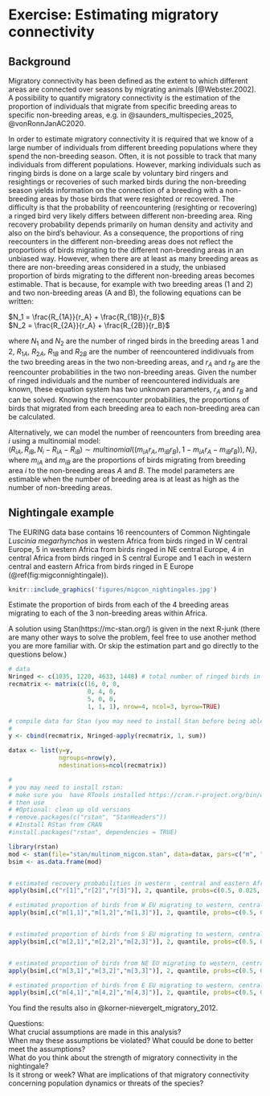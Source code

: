 # Exercise: Estimating migratory connectivity {#migcon}

## Background

Migratory connectivity has been defined as the extent to which different areas are connected over seasons by migrating animals [@Webster.2002]. A possibility to quantify migratory connectivity is the estimation of the proportion of individuals that migrate from specific breeding areas to specific non-breeding areas, e.g. in @saunders_multispecies_2025, @vonRonnJanAC2020.

In order to estimate migratory connectivity it is required that we know of a large number of individuals from different breeding populations where they spend the non-breeding season. Often, it is not possible to track that many individuals from different populations. However, marking individuals such as ringing birds is done on a large scale by voluntary bird ringers and resightings or recoveries of such marked birds during the non-breeding season yields information on the connection of a breeding with a non-breeding areas by those birds that were resighted or recovered. The difficulty is that the probability of reencountering (resighting or recovering) a ringed bird very likely differs between different non-breeding area. Ring recovery probability depends primarily on human density and activity and also on the bird's behaviour. As a consequence, the proportions of ring reecounters in the different non-breeding areas does not reflect the proportions of birds migrating to the different non-breeding areas in an unbiased way. However, when there are at least as many breeding areas as there are non-breeding areas considered in a study, the unbiased proportion of birds migrating to the different non-breeding areas becomes estimable. That is because, for example with two breeding areas (1 and 2) and two non-breeding areas (A and B), the following equations can be written:  

$N_1 = \frac{R_{1A}}{r_A} + \frac{R_{1B}}{r_B}$  
$N_2 = \frac{R_{2A}}{r_A} + \frac{R_{2B}}{r_B}$  

where $N_1$ and $N_2$ are the number of ringed birds in the breeding areas 1 and 2, $R_{1A}$, $R_{2A}$, $R_{1B}$ and $R_{2B}$ are the number of reencountered indidivuals from the two breeding areas in the two non-breeding areas, and $r_A$ and $r_B$ are the reencounter probabilities in the two non-breeding areas. Given the number of ringed individuals and the number of reencountered individuals are known, these equation system has two unknown parameters, $r_A$ and $r_B$ and can be solved. Knowing the reencounter probabilities, the proportions of birds that migrated from each breeding area to each non-breeding area can be calculated.

Alternatively, we can model the number of reencounters from breeding area $i$ using a multinomial model:  
$(R_{iA}, R_{iB}, N_i -R_{iA} -R_{iB}) \sim multinomial((m_{iA}r_A, m_{iB}r_B),  1-m_{iA}r_A-m_{iB}r_B)), N_i)$, where $m_{iA}$ and $m_{iB}$  are the proportions of birds migrating from breeding area $i$ to the non-breeding areas $A$ and $B$. The model parameters are estimable when the number of breeding area is at least as high as the number of non-breeding areas. 


## Nightingale example

The EURING data base contains 16 reencounters of Common Nightingale *Luscinia megarhynchos* in western Africa from birds ringed in W central Europe, 5 in western Africa from birds ringed in NE central Europe, 4 in central Africa from birds ringed in S central Europe and 1 each in western central and eastern Africa from birds ringed in E Europe (\@ref(fig:migconnightingale)).


```r

knitr::include_graphics('figures/migcon_nightingales.jpg')

```


Estimate the proportion of birds from each of the 4 breeding areas migrating to each of the 3 non-breeding areas within Africa.  

A solution using Stan(https://mc-stan.org/) is given in the next R-junk (there are many other ways to solve the problem, feel free to use another method you are more familiar with. Or skip the estimation part and go directly to the questions below.) 

```r
# data
Nringed <- c(1035, 1220, 4633, 1448) # total number of ringed birds in W central Europe, S central Europe, NE central Europe and E Europe
recmatrix <- matrix(c(16, 0, 0,  
                      0, 4, 0,
                      5, 0, 0,
                      1, 1, 1), nrow=4, ncol=3, byrow=TRUE)

# compile data for Stan (you may need to install Stan before being able to run the next code)
# 
y <- cbind(recmatrix, Nringed-apply(recmatrix, 1, sum))

datax <- list(y=y,
              ngroups=nrow(y),
              ndestinations=ncol(recmatrix))

# 
# you may need to install rstan:
# make sure you  have RTools installed https://cran.r-project.org/bin/windows/Rtools/
# then use 
# #Optional: clean up old versions
# remove.packages(c("rstan", "StanHeaders"))
# #Install RStan from CRAN
#install.packages("rstan", dependencies = TRUE)

library(rstan)  
mod <- stan(file="stan/multinom_migcon.stan", data=datax, pars=c("m", "r"))
bsim <- as.data.frame(mod)


# estimated recovery probabilities in western , central and eastern Africa
apply(bsim[,c("r[1]","r[2]","r[3]")], 2, quantile, probs=c(0.5, 0.025, 0.975))

# estimated proportion of birds from W EU migrating to western, central and eastern Africa 
apply(bsim[,c("m[1,1]","m[1,2]","m[1,3]")], 2, quantile, probs=c(0.5, 0.025, 0.975))


# estimated proportion of birds from S EU migrating to western, central and eastern Africa 
apply(bsim[,c("m[2,1]","m[2,2]","m[2,3]")], 2, quantile, probs=c(0.5, 0.025, 0.975))


# estimated proportion of birds from NE EU migrating to western, central and eastern Africa 
apply(bsim[,c("m[3,1]","m[3,2]","m[3,3]")], 2, quantile, probs=c(0.5, 0.025, 0.975))

# estimated proportion of birds from E EU migrating to western, central and eastern Africa 
apply(bsim[,c("m[4,1]","m[4,2]","m[4,3]")], 2, quantile, probs=c(0.5, 0.025, 0.975))

```


You find the results also in @korner-nievergelt_migratory_2012.   

Questions:  
What crucial assumptions are made in this analysis?  
When may these assumptions be violated? What couuld be done to better meet the assumptions?  
What do you think about the strength of migratory connectivity in the nightingale?   
Is it strong or week? What are implications of that migratory connectivity concerning population dynamics or threats of the species?
